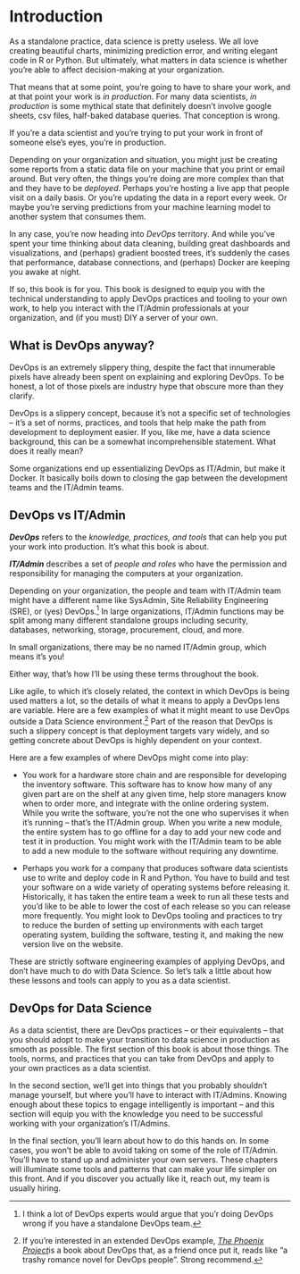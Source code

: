 # Introduction {.unnumbered}

As a standalone practice, data science is pretty useless. We all love creating beautiful charts, minimizing prediction error, and writing elegant code in R or Python. But ultimately, what matters in data science is whether you're able to affect decision-making at your organization.

That means that at some point, you're going to have to share your work, and at that point your work is *in production*. For many data scientists, *in production* is some mythical state that definitely doesn't involve google sheets, csv files, half-baked database queries. That conception is wrong.

If you're a data scientist and you're trying to put your work in front of someone else's eyes, you're in production.

Depending on your organization and situation, you might just be creating some reports from a static data file on your machine that you print or email around. But very often, the things you're doing are more complex than that and they have to be *deployed*. Perhaps you're hosting a live app that people visit on a daily basis. Or you're updating the data in a report every week. Or maybe you're serving predictions from your machine learning model to another system that consumes them.

In any case, you're now heading into *DevOps* territory. And while you've spent your time thinking about data cleaning, building great dashboards and visualizations, and (perhaps) gradient boosted trees, it's suddenly the cases that performance, database connections, and (perhaps) Docker are keeping you awake at night.

If so, this book is for you. This book is designed to equip you with the technical understanding to apply DevOps practices and tooling to your own work, to help you interact with the IT/Admin professionals at your organization, and (if you must) DIY a server of your own.

## What is DevOps anyway?

DevOps is an extremely slippery thing, despite the fact that innumerable pixels have already been spent on explaining and exploring DevOps. To be honest, a lot of those pixels are industry hype that obscure more than they clarify.

DevOps is a slippery concept, because it's not a specific set of technologies -- it's a set of norms, practices, and tools that help make the path from development to deployment easier. If you, like me, have a data science background, this can be a somewhat incomprehensible statement. What does it really mean?

Some organizations end up essentializing DevOps as IT/Admin, but make it Docker. It basically boils down to closing the gap between the development teams and the IT/Admin teams.

::: callout-note
## DevOps vs IT/Admin

***DevOps*** refers to the *knowledge, practices, and tools* that can help you put your work into production. It's what this book is about.

***IT/Admin*** describes a set of *people and roles* who have the permission and responsibility for managing the computers at your organization.

Depending on your organization, the people and team with IT/Admin team might have a different name like SysAdmin, Site Reliability Engineering (SRE), or (yes) DevOps.[^intro-1] In large organizations, IT/Admin functions may be split among many different standalone groups including security, databases, networking, storage, procurement, cloud, and more.

In small organizations, there may be no named IT/Admin group, which means it's you!

Either way, that's how I'll be using these terms throughout the book.
:::

[^intro-1]: I think a lot of DevOps experts would argue that you'r doing DevOps wrong if you have a standalone DevOps team.

Like agile, to which it's closely related, the context in which DevOps is being used matters a lot, so the details of what it means to apply a DevOps lens are variable. Here are a few examples of what it might meant to use DevOps outside a Data Science environment.[^intro-2] Part of the reason that DevOps is such a slippery concept is that deployment targets vary widely, and so getting concrete about DevOps is highly dependent on your context.

[^intro-2]: If you're interested in an extended DevOps example, [*The Phoenix Project*](https://itrevolution.com/the-phoenix-project/)is a book about DevOps that, as a friend once put it, reads like "a trashy romance novel for DevOps people". Strong recommend.

Here are a few examples of where DevOps might come into play:

-   You work for a hardware store chain and are responsible for developing the inventory software. This software has to know how many of any given part are on the shelf at any given time, help store managers know when to order more, and integrate with the online ordering system. While you write the software, you're not the one who supervises it when it's running -- that's the IT/Admin group. When you write a new module, the entire system has to go offline for a day to add your new code and test it in production. You might work with the IT/Admin team to be able to add a new module to the software without requiring any downtime.

-   Perhaps you work for a company that produces software data scientists use to write and deploy code in R and Python. You have to build and test your software on a wide variety of operating systems before releasing it. Historically, it has taken the entire team a week to run all these tests and you'd like to be able to lower the cost of each release so you can release more frequently. You might look to DevOps tooling and practices to try to reduce the burden of setting up environments with each target operating system, building the software, testing it, and making the new version live on the website.

These are strictly software engineering examples of applying DevOps, and don't have much to do with Data Science. So let's talk a little about how these lessons and tools can apply to you as a data scientist.

## DevOps for Data Science

As a data scientist, there are DevOps practices -- or their equivalents -- that you should adopt to make your transition to data science in production as smooth as possible. The first section of this book is about those things. The tools, norms, and practices that you can take from DevOps and apply to your own practices as a data scientist.

In the second section, we'll get into things that you probably shouldn't manage yourself, but where you'll have to interact with IT/Admins. Knowing enough about these topics to engage intelligently is important -- and this section will equip you with the knowledge you need to be successful working with your organization's IT/Admins.

In the final section, you'll learn about how to do this hands on. In some cases, you won't be able to avoid taking on some of the role of IT/Admin. You'll have to stand up and administer your own servers. These chapters will illuminate some tools and patterns that can make your life simpler on this front. And if you discover you actually like it, reach out, my team is usually hiring.
